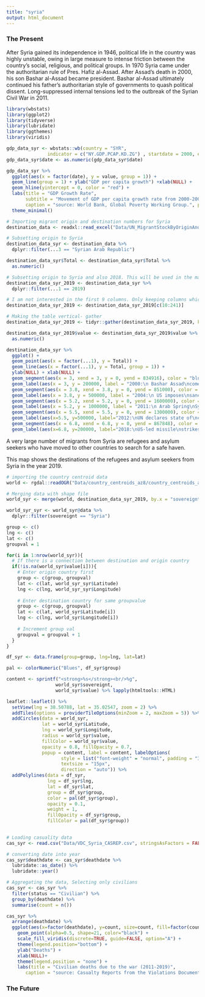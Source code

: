 ```yaml
---
title: "syria"
output: html_document
---
```


### The Present

After Syria gained its independence in 1946, political life in the country was highly unstable, owing in large measure to intense friction between the country’s social, religious, and political groups. In 1970 Syria came under the authoritarian rule of Pres. Hafiz al-Assad. After Assad’s death in 2000, his son Bashar al-Assad became president. Bashar al-Assad ultimately continued his father’s authoritarian style of governments to quash political dissent. Long-suppressed internal tensions led to the outbreak of the Syrian Civil War in 2011.

```r
library(wbstats)
library(ggplot2)
library(tidyverse)
library(lubridate)
library(ggthemes)
library(viridis)
```

```r
gdp_data_syr <- wbstats::wb(country = "SYR",
               indicator = c("NY.GDP.PCAP.KD.ZG") , startdate = 2000, enddate = 2017)
gdp_data_syr$date <- as.numeric(gdp_data_syr$date)
```

```r
gdp_data_syr %>%
  ggplot(aes(x = factor(date), y = value, group = 1)) + 
  geom_line(group = 1) + ylab("GDP per capita growth") +xlab(NULL) +
  geom_hline(yintercept = 0, color = "red") +
  labs(title = "GDP Growth Rate",
       subtitle = "Movement of GDP per capita growth rate from 2000-2007",
       caption = "source: World Bank, Global Poverty Working Group.", parse = TRUE) +
  theme_minimal()
```


```r
# Importing migrant origin and destination numbers for Syria
destination_data <- readxl::read_excel("Data/UN_MigrantStockByOriginAndDestination_2019.xlsx", sheet = 2, skip = 15, col_names = TRUE, trim_ws = TRUE)

# Subsetting origin to Syria
destination_data_syr <- destination_data %>%
  dplyr::filter(...3 == "Syrian Arab Republic")

destination_data_syr$Total <- destination_data_syr$Total %>%
  as.numeric()

# Subsetting origin to Syria and also 2018. This will be used in the map.
destination_data_syr_2019 <- destination_data_syr %>%
  dplyr::filter(...1 == 2019)

# I am not interested in the first 9 columns. Only keeping columns which have data about the destination countries
destination_data_syr_2019 <- destination_data_syr_2019[c(10:241)]

# Making the table vertical- gather
destination_data_syr_2019 <- tidyr::gather(destination_data_syr_2019, key = "country", value = "value")

destination_data_syr_2019$value <- destination_data_syr_2019$value %>%
  as.numeric()
```

```r

destination_data_syr %>%
  ggplot() +
  geom_point(aes(x = factor(...1), y = Total)) +
  geom_line(aes(x = factor(...1), y = Total, group = 1)) +
  ylab(NULL) + xlab(NULL) +
  geom_segment(aes(x = 3, xend = 3, y = 0, yend = 834916), color = "blue", size = 0.2) +
  geom_label(aes(x = 3, y = 200000, label = "2000:\n Bashar Assad\ncomes to power"), size = 2.5) +
  geom_segment(aes(x = 3.8, xend = 3.8, y = 0, yend = 851000), color = "blue", size = 0.2) +
  geom_label(aes(x = 3.8, y = 500000, label = "2004:\n US imposes\nsanctions"), size = 2.5) +
  geom_segment(aes(x = 5.2, xend = 5.2, y = 0, yend = 1600000), color = "blue", size = 0.2) +
  geom_label(aes(x = 5.2, y = 1000000, label = "2011:\n Arab Spring\nSyrian Civil War begins"), size = 2.5) +
  geom_segment(aes(x = 5.5, xend = 5.5, y = 0, yend = 1300000), color = "blue", size = 0.2) +
  geom_label(aes(x=5.5, y=500000, label="2012:\nUN declares state of\ncivil war in Syria"),size=2.5) +
  geom_segment(aes(x = 6.8, xend = 6.8, y = 0, yend = 867848), color = "blue", size = 0.2) +
  geom_label(aes(x=6.8, y=200000, label="2018:\nUS-led missile\nstrikes"),size=2.5)

```


A very large number of migrants from Syria are refugees and asylum seekers who have moved to other countries to search for a safe haven.

This map shows the destinations of the refugees and asylum seekers from Syria in the year 2019.

```r
# importing the country centroid data
world <- rgdal::readOGR("Data/country_centroids_az8/country_centroids_az8.shp", verbose = FALSE)

# Merging data with shape file
world_syr <- merge(world, destination_data_syr_2019, by.x = "sovereignt", by.y = "country", all.x = TRUE)

world_syr_syr <- world_syr@data %>%
  dplyr::filter(sovereignt == "Syria")

group <- c()
lng <- c()
lat <- c()
groupval = 1

for(i in 1:nrow(world_syr)){
  # If there is a connection between destination and origin country
  if(!is.na(world_syr$value[i])){
    # Enter origin country first
    group <- c(group, groupval)
    lat <- c(lat, world_syr_syr$Latitude)
    lng <- c(lng, world_syr_syr$Longitude)
    
    # Enter destination country for same groupvalue
    group <- c(group, groupval)
    lat <- c(lat, world_syr$Latitude[i])
    lng <- c(lng, world_syr$Longitude[i])
    
    # Increment group val
    groupval = groupval + 1
  }
}

df_syr <- data.frame(group=group, lng=lng, lat=lat)

pal <- colorNumeric("Blues", df_syr$group)

content <- sprintf("<strong>%s</strong><br/>%g",
                  world_syr$sovereignt,
                  world_syr$value) %>% lapply(htmltools::HTML)

leaflet::leaflet() %>%
  setView(lng = 38.50788, lat = 35.02547, zoom = 2) %>%
  addTiles(options = providerTileOptions(minZoom = 2, maxZoom = 5)) %>%
  addCircles(data = world_syr,
             lat = world_syr$Latitude,
             lng = world_syr$Longitude,
             radius = world_syr$value,
             fillColor = world_syr$value,
             opacity = 0.8, fillOpacity = 0.7,
             popup = content, label = content, labelOptions(
                    style = list("font-weight" = "normal", padding = "3px 8px"),
                    textsize = "15px",
                    direction = "auto")) %>%
  addPolylines(data = df_syr,
               lng = df_syr$lng,
               lat = df_syr$lat,
               group = df_syr$group,
               color = pal(df_syr$group),
               opacity = 0.1,
               weight = 1,
               fillOpacity = df_syr$group,
               fillColor = pal(df_syr$group))
  

```

```r
# Loading casuality data
cas_syr <- read.csv("Data/VDC_Syria_CASREP.csv", stringsAsFactors = FALSE)

# converting date into year
cas_syr$deathdate <- cas_syr$deathdate %>%
  lubridate::as_date() %>%
  lubridate::year()

# Aggregating the data, Selecting only civilians
cas_syr <- cas_syr %>%
  filter(status == "Civilian") %>%
  group_by(deathdate) %>%
  summarise(count = n())

cas_syr %>%
  arrange(deathdate) %>%
  ggplot(aes(x=factor(deathdate), y=count, size=count, fill=factor(count))) +
    geom_point(alpha=0.5, shape=21, color="black") +
    scale_fill_viridis(discrete=TRUE, guide=FALSE, option="A") +
    theme(legend.position="bottom") +
    ylab("Deaths") +
    xlab(NULL)+
    theme(legend.position = "none") +
    labs(title = "Civilian deaths due to the war (2011-2019)",
       caption = "source: Casualty Reports from the Violations Documentation Center in Syria.", parse = TRUE)

```

### The Future